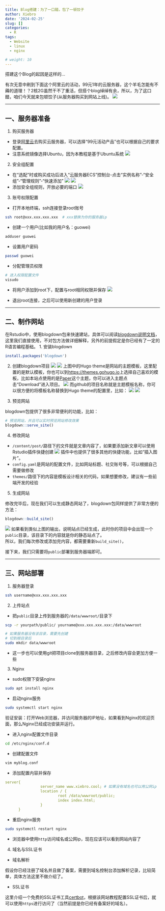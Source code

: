 ```yaml
---
title: Blog搭建：为了一口醋，包了一顿饺子
author: Xiebro
date: '2024-02-25'
slug: []
categories:
  - R
tags:
  - Website
  - linux
  - nginx

# weight: 10
---
```


搭建这个Blog的起因是这样的...  

有次无意中刷到下面这个阿里云的活动，99元1年的云服务器，这个羊毛怎能有不薅的道理！？2核2G虽然干不了重活，但搭个blog绰绰有余，所以，为了这口醋，咱们今天就来包顿饺子(从服务器购买到网站上线)。
![](images/screenshot.png)

---

## 一、服务器准备
1. 购买服务器
- 登录[阿里云](https://www.aliyun.com/)去购买云服务器，可以选择“99元活动产品”也可以根据自己的要求配置。
- 注意系统镜像选择Ubuntu，因为本教程是基于Ubuntu系统
![](images/buy.png)


2. 安全组配置
- 在“选配”时或购买成功后进入“云服务器ECS”控制台-点击“实例名称”-“安全组”-“管理规则”-“快速添加”
![](images/实例.png)
![](images/安全组.png)
- 添加安全组规则，开放必要的端口
![](images/port.png)

3. 账号权限配置
- 打开本地终端，ssh连接登录root账号
```bash
ssh root@xxx.xxx.xxx.xxx  # xxx替换为你的服务器ip
``` 
- 创建一个用户(比如我的用户名：guowei)
```bash
adduser guowei
```
- 设置用户密码
```bash
passwd guowei
```
- 分配管理员权限
```bash
# 进入权限配置文件
visudo
```
- 将用户添加到root下，配置与root相同权限并保存
![](images/sudo.png)

- 退出root连接，之后可以使用新创建的用户登录

---

## 二、制作网站
在Rstudio中，使用blogdown包来快速建站，具体可以阅读[blogdown说明文档](https://bookdown.org/yihui/blogdown/)，这里我们直接使用，不对包方法做详细解释，另外的前提假定是你已经有了一定的R语言编程基础。
1. 安装blogdown
```r
install.packages('blogdown')
```
2. 创建blogdown项目
![](images/new-project.png)
![](images/blogdown-project.png)
上图中的Hugo theme是网站的主题模板，这里配置的是默认模板，你也可以到[https://themes.gohugo.io ](https://themes.gohugo.io)上选择自己喜欢的模板，比如本站点使用的是[Paper](https://themes.gohugo.io/themes/hugo-paper/)这个主题，你可以进入主题点击“Download”进入项目。
![](images/theme.png)
而github的项目名称就是主题模板名称，你可以很方便的将模板名称替换到Hugo theme的配置里，比如：
![](images/theme-name.png)
![](images/nanxiaobei.png)

3. 预览网站

blogdown包提供了很多非常便利的功能，比如：
```r
# 预览网站，并且可以实时预览网站修改效果
blogdown::serve_site()
```

4. 修改网站

- `/content/post/`路径下的文件就是文章内容了，如果要添加新文章可以使用Rstudio插件快捷创建
![](images/addins-newpost.png)
插件中也提供了很多其他的快捷功能，比如“插入图片”。
- `config.yaml`是网站的配置文件，比如网站标题、社交账号等，可以根据自己需要做修改
- `themes/`路径下的内容是模板设计相关的代码，如果想要修改，建议有一些前端开发的经验

5. 生成网站

修改完毕后，现在我们可以生成静态网站了，blogdown包同样提供了非常方便的方法：
```r
blogdown::build_site()
```
![](images/build.png)
如果看到类似上图的输出，说明站点已经生成，此时你的项目中会出现一个`public`目录，该目录下的内容就是你的静态站点了。  
所以，我们每次修改或添加完内容，都需要重新`build_site()`，  

接下来，我们只需要将`public`部署到服务器端即可。

---

## 三、网站部署
1. 服务器登录
```bash
ssh username@xxx.xxx.xxx.xxx
```

2. 上传站点
- 把`public`目录上传到服务器的`/data/wwwroot/`目录下
```bash
scp -r yourpath/public/ yourname@xxx.xxx.xxx.xxx:/data/wwwroot

# 如果服务器没有该目录，需要先创建
# 切到根目录后
sudo mkdir data/wwwroot
```
- 这一步也可以使用git把项目clone到服务器目录，之后修改内容会更加方便一些

3. Nginx
- sudo权限下安装nginx
```bash
sudo apt install nginx
```
- 启动nginx服务
```bash
sudo systemctl start nginx
```
验证安装：打开Web浏览器，并访问服务器的IP地址，如果看到Nginx的欢迎页面，那么Nginx已经成功安装并运行。

- 进入nginx配置文件目录
```bash
cd /etc/nginx/conf.d
```
- 创建配置文件
```bash
vim myblog.conf
```
- 添加配置内容并保存
```yaml
server{
                server_name www.xiebro.cool; # 如果没有域名也可以用公网ip
                location / {
                        root /data/wwwroot/public;
                        index index.html;
                }
      }
```

- 重启nginx服务

```bash
sudo systemctl restart nginx
```

- 浏览器中使用`http`访问域名或公网ip，现在应该可以看到网站内容了

4. 域名与SSL证书

- 域名解析

假设你已经注册了域名并且做了备案，需要到域名控制台添加解析记录，比较简单，具体方法这里不做介绍了。

- SSL证书

这里介绍一个免费的SSL证书工具[certbot](https://certbot.eff.org/instructions?ws=nginx&os=ubuntufocal)，根据该网站教程配置SSL证书后，就可以使用`https`进行访问了（当然前提是你已经有备案好的域名）。
